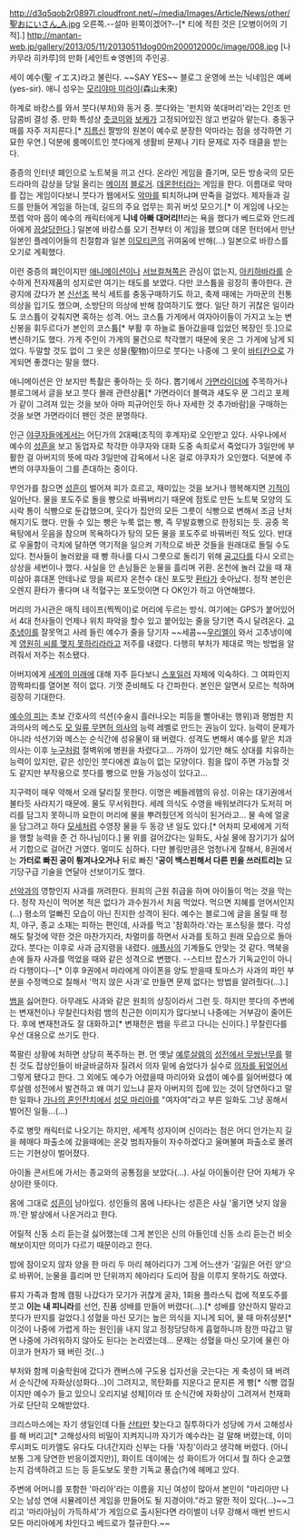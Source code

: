 http://d3q5qob2r0897l.cloudfront.net/~/media/Images/Article/News/other/聖おにいさん_A.jpg
오른쪽.--설마 왼쪽이겠어?--[* 티에 적힌 것은 [오병이어의 기적].]
http://mantan-web.jp/gallery/2013/05/11/20130511dog00m200012000c/image/008.jpg
[나카무라 히카루]의 만화 [세인트☆영멘]의 주인공.

세이 예수(聖 イエス)라고 불린다. ~~SAY YES~~ 블로그 운영에 쓰는 닉네임은 예써(yes-sir).
애니 성우는 [[모리야마 미라이]](森山未來)

하계로 바캉스를 와서 붓다(부처)와 동거 중. 붓다와는 '펀치와 쑥대머리'라는 2인조 만담콤비 결성 중. 만화 특성상 [[츳코미]]와 [[보케]]가 고정되어있진 않고 번갈아 맡는다. 충동구매를 자주 저지른다.[* [[지름신]] 짤방의 원본이 예수로 분장한 악마라는 점을 생각하면 기묘한 우연.] 덕분에 룸메이트인 붓다에게 생활비 문제나 기타 문제로 자주 태클을 받는다.

중증의 인터넷 폐인으로 노트북을 끼고 산다. 온라인 게임을 즐기며, 모든 방송국의 모든 드라마의 감상을 당일 올리는 [[메이저]] [[블로그|블로거]]. [[몬스터 헌터|데몬헌터]]라는 게임을 한다. 이름대로 악마를 잡는 게임이다보니 붓다가 웹에서도 [[악마]]를 퇴치하냐며 딴죽을 걸었다. 제자들과 길드를 만들어 게임을 하는데, 길드의 주요 업무는 희귀 버섯 모으기.[* 이 게임에 나오는 쪼렙 악마 몹이 예수의 캐릭터에게 '''니네 아빠 대머리!!'''라는 욕을 했다가 베드로와 안드레아에게 [[끔살]]당한다.] 일본에 바캉스를 오기 전부터 이 게임을 했으며 데몬 헌터에서 만난 일본인 플레이어들의 친절함과 일본 [[이모티콘]]의 귀여움에 반해(…) 일본으로 바캉스를 오기로 계획했다.

이런 중증의 폐인이지만 [[애니메이션]]이나 [[서브컬쳐]]쪽은 관심이 없는지, [[아키하바라]]를 순수하게 전자제품의 성지로만 여기는 태도를 보였다. 다만 코스튬을 굉장히 좋아한다. 관광지에 갔다가 본 [[신선조]] 복식 세트를 충동구매하기도 하고, 축제 때에는 가마꾼의 전통 의상을 입기도 했으며, 소방단의 의상에 반해 참여하기도 했다. 일단 하기 귀찮은 일이라도 코스튬이 갖춰지면 혹하는 성격. 어느 코스튬 가게에서 여자아이들이 가지고 노는 변신봉을 휘두르다가 본인의 코스튬[* 부활 후 하늘로 돌아갔을때 입었던 복장인 듯.]으로 변신하기도 했다. 가게 주인이 가게의 물건으로 착각했기 때문에 옷은 그 가게에 남게 되었다. 두말할 것도 없이 그 옷은 성물(聖物)이므로 붓다는 나중에 그 옷이 [[바티칸]]으로 가게되면 좋겠다는 말을 했다.

애니메이션은 안 보지만 특촬은 좋아하는 듯 하다. 뽑기에서 [[가면라이더]]에 주목하거나 블로그에서 글을 보고 붓다 몰래 관련상품[* 가면라이더 블랙과 섀도우 문 그리고 포제가 같이 그려져 있는 것을 보아 아마 피규어인듯 하나 자세한 것 추가바람]을 구매하는 것을 보면 가면라이더 팬인 것은 분명하다.

인근 [[야쿠자]]들에게서는 어딘가의 2대째(조직의 후계자)로 오인받고 있다. 사우나에서 예수의 [[성흔]]을 보고 동업자로 착각한 야쿠자와 대화 도중 속죄로서 죽었다가 3일만에 부활한 걸 아버지의 뜻에 따라 3일만에 감옥에서 나온 걸로 야쿠자가 오인했다. 덕분에 주변의 야쿠자들이 그를 존대하는 중이다.

무언가를 참으면 [[성흔]]이 벌어져 피가 흐르고, 재미있는 것을 보거나 행복해지면 [[기적]]이 일어난다. 물을 포도주로 돌을 빵으로 바꿔버리기 때문에 점토로 만든 노트북 모양의 도시락 통이 식빵으로 둔갑했으며, 웃다가 집안의 모든 그릇이 식빵으로 변해서 조금 난처해지기도 했다. 만들 수 있는 빵은 누룩 없는 빵, 즉 무발효빵으로 한정되는 듯. 공중 목욕탕에서 웃음을 참으며 목욕하다가 탕의 모든 물을 포도주로 바꿔버린 적도 있다. 반대로 우울함이 극치에 달하면 역기적을 일으켜 기적으로 바꾼 것들을 원래대로 돌릴 수도 있다. 천사들이 놀러왔을 때 빵 하나를 다시 그릇으로 돌리기 위해 [[골고다]]를 다시 오르는 상상을 세번이나 했다. 사실을 안 손님들은 눈물을 흘리며 귀환. 온천에 놀러 갔을 때 재미삼아 휴대폰 안테나로 땅을 찌르자 온천수 대신 포도맛 [[환타]]가 솟아났다. 정작 본인은 오렌지 환타가 좋다며 내 적혈구는 포도맛이면 다 OK인가 하고 아연해했다.

머리의 가시관은 매직 테이프(찍찍이)로 머리에 두르는 방식. 여기에는 GPS가 붙어있어서 4대 천사들이 언제나 위치 파악을 할수 있고 붙어있는 줄을 당기면 즉시 달려온다. [[고추냉이]]를 잘못먹고 사레 들린 예수가 줄을 당기자 ~~세콤~~[[우리엘]]이 와서 고추냉이에게 [[무화과 나무에 저주를 내리다|영원히 씨를 맺지 못하리라]]라고 저주를 내렸다. 다행히 부처가 제대로 먹는 방법을 알려줘서 저주는 취소됐다.

아버지에게 [[종말|세계의 미래]]에 대해 자주 듣다보니 [[스포일러]] 자체에 익숙하다. 그 여파인지 깜짝파티를 열어본 적이 없다. 기껏 준비해도 다 간파한다. 본인은 알면서 모르는 척하며 굉장히 기대한다.

[[롱기누스의 창|예수의 피]]는 초보 간호사의 석션(수술시 흘러나오는 피등을 빨아내는 행위)과 평범한 치과의사의 메스도 [[블랙잭|모 일류 무면허 의사]]의 능력 레벨로 만드는 권능이 있다. 능력이 문제가 아니라 석션기와 메스는 순식간에 성유물이 돼 버렸다. 성격도 변해서 예수를 맡은 치과 의사는 이후 [[블랙잭(인물)|누구]]처럼 절벽위에 병원을 차렸다고... 가까이 있기만 해도 상대를 치유하는 능력이 있지만, 같은 성인인 붓다에겐 효능이 없는 모양이다. 힘을 많이 주면 가능할 것도 같지만 부작용으로 붓다를 빵으로 만들 가능성이 있다고...

지구력이 매우 약해서 오래 달리질 못한다. 이명은 베들레헴의 유성. 이유는 대기권에서 불타듯 사라지기 때문에. 물도 무서워한다. 세례 의식도 수영을 배워보려다가 도저히 머리를 담그지 못하니까 요한이 머리에 물을 뿌려줬던게 의식이 된거라고... 물 속에 얼굴을 담그려고 하다 [[모세]]처럼 수영장 물을 두 동강 낸 일도 있다.[* 어차피 모세에게 기적을 행할 능력을 준 건 하나님이다.] 물 위를 걸어갔다는 일화도, 사실 물에 잠기기가 싫어서 기합으로 걸어간 거였다. 멀미도 심하다.
다만 볼링만큼은 엄청나게 잘해서, 8권에서는 '''가터로 빠진 공이 튕겨나오거나''' 뒤로 빠진 ''''공이 백스핀해서 다른 핀을 쓰러트리는''' 묘기당구급 기술을 연달아 선보이기도 했다. 

[[선악과]]의 영향인지 사과를 꺼려한다. 원죄의 근원 취급을 하며 아이들이 먹는 것을 막는다. 정작 자신이 먹어본 적은 없다가 과수원가서 처음 먹었다. 먹으면 지혜를 얻어서인지(…) 평소의 얼빠진 모습이 아닌 진지한 성격이 된다. 예수는 블로그에 글을 올릴 때 정치, 야구, 종교 소재는 피하는 편인데, 사과를 먹고 '참회하라.'라는 포스팅을 했다. 각성해도 탈것에 약한 것은 마찬가지라, 차멀미를 하면서 사과를 토하고 원래 모습으로 돌아갔다. 붓다는 이후로 사과 금지령을 내렸다. [[애플]]사의 기계들도 안맞는 것 같다. 맥북을 손에 들자 사과를 먹었을 때와 같은 성격으로 변했다. --스티브 잡스가 기독교인이 아니라 다행이다--[* 이후 9권에서 마라에게 아이폰을 양도 받을때 토마스가 사과의 파인 부분을 수정액으로 칠해서 '먹지 않은 사과'로 만들면 문제 없다는 방법을 알려줬다(...).]

[[뱀]]을 싫어한다. 아무래도 사과와 같은 원죄의 상징이라서 그런 듯. 하지만 붓다의 주변에는 변재천이나 무찰린다처럼 뱀의 친근한 이미지가 많다보니 나중에는 거부감이 줄어든다. 후에 변재천과도 잘 대화하고[* 변재천은 뱀을 두르고 다니는 신이다.] 무찰린다를 우산 대용으로 쓰기도 한다.

쪽팔린 상황에 처하면 상당히 폭주하는 편. 먼 옛날 [[예루살렘]]의 [[예수의 성전 정화|성전에서 무쌍난무]]를 펼친 것도 잡상인들이 바글바글하자 질려서 의자 밑에 숨었다가 실수로 [[밥상 뒤집기|의자를 뒤엎어서]] 그렇게 됐다고 한다. 그 외에도 예수가 어렸을때 마리아와 요셉이 예수를 잃어버렸다 예루살렘 성전에서 발견하고 왜 여기 있느냐 묻자 아버지의 집에 있는 것이 당연하다고 말한 일화나 [[가나의 혼인잔치]]에서 [[성모 마리아]]를 "여자여"라고 부른 일화도 그냥 꽁해서 벌어진 일들...(...)

주로 병맛 캐릭터로 나오기는 하지만, 세계적 성자이며 신이라는 점은 어디 안가는지 길을 헤매다 파출소에 갔을때에는 온갖 범죄자들이 자수하겠다고 울며불며 파출소로 몰려드는 기현상이 벌어졌다. 

아이돌 콘서트에 가서는 종교와의 공통점을 보았다(…). 사실 아이돌이란 단어 자체가 우상이란 뜻이다.

몸에 그대로 [[성흔]]이 남아있다. 성인들의 몸에 나타나는 성흔은 사실 '옮기면 낫지 않을까.'란 발상에서 나온거라고 한다.

어릴적 신동 소리 듣는걸 싫어했는데 그게 본인은 신의 아들인데 신동 소리 듣는건 비슷해보이지만 의미가 다르기 때문이라고 한다.

밤에 잠이오지 않자 양을 한 마리 두 마리 헤아리다가 그게 어느샌가 '길잃은 어린 양'으로 바뀌어, 눈물을 흘리며 만 단위까지 헤아리다 도리어 잠을 이루지 못하기도 하였다.

류지 가족과 함께 캠핑 나갔다가 모기가 귀찮게 굴자, 1회용 플라스틱 컵에 적포도주를 붓고 '''이는 내 피니라'''를 선언, 진품 성배를 만들어 버렸다(...).[* 성배를 양산하지 말라고 붓다가 딴지를 걸었다.] 성혈을 마신 모기는 높은 의식을 지니게 되어, 물 때 마취성분[* 이것이 나중에 가렵게 하는 원인]을 내지 않고 정정당당하게 흡혈하니까 잠깐 따갑고 말면 나중에 가려워하지 않아도 된다는 논리였는데... 문제는 성혈을 마신 모기에 물린 아이코가 현자가 돼 버린 것(...)

부처와 함께 미술학원에 갔다가 캔버스에 구도용 십자선을 긋는다는 게 축성이 돼 버려서 순식간에 자화상(성화다...)이 그려지고, 목탄화를 지운다고 문지른 게 빵[* 식빵 껍질이지만 예수가 들고 있으니 오리지널 성체]이라 또 순식간에 자화상이 그려져서 천재화가로 단단히 오해받았다.

크리스마스에는 자기 생일인데 다들 [[산타]]만 찾는다고 질투하다가 성당에 가서 고해성사를 해 버리고[* 고해성사의 비밀이 지켜지니까 자기가 예수라는 걸 말해 버렸는데, 이미 루시퍼도 미카엘도 유다도 다녀간지라 신부는 다들 '자칭'이라고 생각해 버렸다. (아니 보통 그게 당연한 반응이겠지만)], 화이트 데이에는 성 화이트가 어디서 뭘 하다 순교했는지 검색하려고 드는 등 듣도보도 못한 기독교 풍습(?)에 헤메고 있다.

주변에 어머니를 포함한 '마리아'라는 이름을 지닌 여성이 많아서 본인이 "마리아만 나오는 남성 연애 시뮬레이션 게임을 만들어도 될 지경이야."라고 말한 적이 있다(...)~~그리고 '마리아님이 가득하셔'가 게임으로 출시된다면 라이벌이 너무 강해서 매번 반드시 모든 마리아에게 차인다고 베드로가 절규한다.~~
